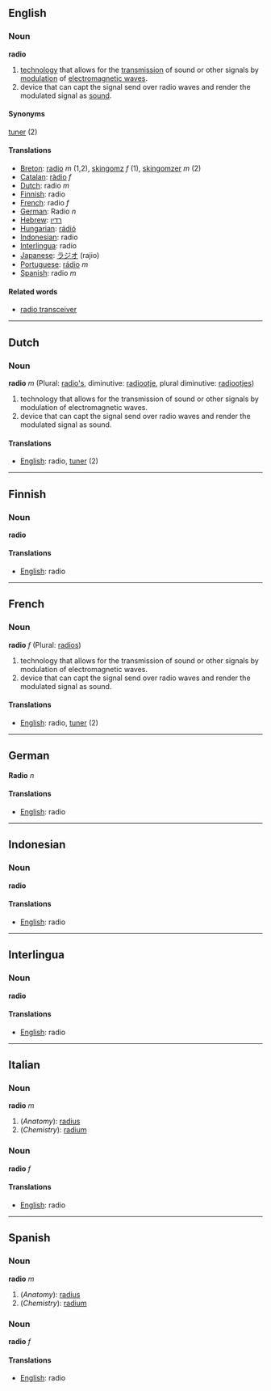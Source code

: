 ==English==
===Noun===
'''radio'''

#[[technology]] that allows for the [[transmission]] of sound or other signals by [[modulation]] of [[electromagnetic wave]]s.
#device that can capt the signal send over radio waves and render the modulated signal as [[sound]].

====Synonyms====
[[tuner]] (2)

====Translations====
*[[Breton]]: [[radio]] ''m'' (1,2), [[skingomz]] ''f'' (1), [[skingomzer]] ''m'' (2)
*[[Catalan]]: [[ràdio]] ''f''
*[[Dutch]]: radio ''m''
*[[Finnish]]: radio
*[[French]]: radio ''f''
*[[German]]: Radio ''n''
*[[Hebrew]]: [[רדיו]]
*[[Hungarian]]: [[rádió]]
*[[Indonesian]]: radio
*[[Interlingua]]: radio
*[[Japanese]]: [[ラジオ]] (rajio)
*[[Portuguese]]: [[rádio]] ''m''
*[[Spanish]]: radio ''m''

====Related words====
*[[radio transceiver]]

----
==Dutch==
===Noun===
'''radio''' ''m'' (Plural: [[radio's]], diminutive: [[radiootje]], plural diminutive: [[radiootjes]])

#technology that allows for the transmission of sound or other signals by modulation of electromagnetic waves.
#device that can capt the signal send over radio waves and render the modulated signal as sound.

====Translations====
*[[English]]: radio, [[tuner]] (2)

----
==Finnish==
===Noun===
'''radio'''

====Translations====
*[[English]]: radio

----
==French==
===Noun===
'''radio''' ''f'' (Plural: [[radios]])

#technology that allows for the transmission of sound or other signals by modulation of electromagnetic waves.
#device that can capt the signal send over radio waves and render the modulated signal as sound.

====Translations====
*[[English]]: radio, [[tuner]] (2)

----
==German==
'''Radio''' ''n''

====Translations====
*[[English]]: radio

----
==Indonesian==
===Noun===
'''radio'''

====Translations====
*[[English]]: radio
----
==Interlingua==
===Noun===
'''radio'''

====Translations====
*[[English]]: radio

----
==Italian==
===Noun===
'''radio''' ''m''

#(''Anatomy''): [[radius]]
#(''Chemistry''): [[radium]]

===Noun===
'''radio''' ''f''

====Translations====
*[[English]]: radio
----
==Spanish==
===Noun===
'''radio''' ''m''

#(''Anatomy''): [[radius]]
#(''Chemistry''): [[radium]]

===Noun===
'''radio''' ''f''

====Translations====
*[[English]]: radio